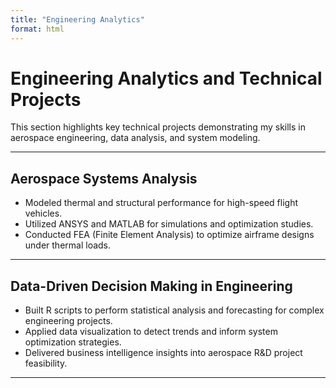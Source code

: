 ```yaml
---
title: "Engineering Analytics"
format: html
---
```


# Engineering Analytics and Technical Projects

This section highlights key technical projects demonstrating my skills in aerospace engineering, data analysis, and system modeling.

---

## Aerospace Systems Analysis

- Modeled thermal and structural performance for high-speed flight vehicles.
- Utilized ANSYS and MATLAB for simulations and optimization studies.
- Conducted FEA (Finite Element Analysis) to optimize airframe designs under thermal loads.

---

## Data-Driven Decision Making in Engineering

- Built R scripts to perform statistical analysis and forecasting for complex engineering projects.
- Applied data visualization to detect trends and inform system optimization strategies.
- Delivered business intelligence insights into aerospace R&D project feasibility.

---

